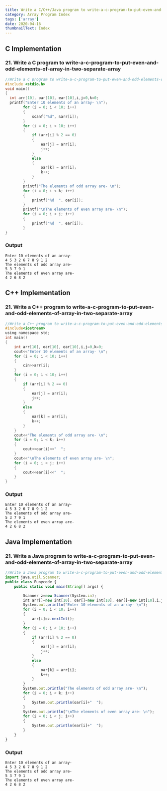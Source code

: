 ```yaml
---
title: Write a C/C++/Java program to write-a-c-program-to-put-even-and-odd-elements-of-array-in-two-separate-array
category: Array Program Index
tags: ['array']
date: 2020-04-16
thumbnailText: Index
---
```


## C Implementation
### 21. Write a C program to write-a-c-program-to-put-even-and-odd-elements-of-array-in-two-separate-array
```c
//Write a C program to write-a-c-program-to-put-even-and-odd-elements-of-array-in-two-separate-array
#include <stdio.h>
void main()
{
  int arr[10], oar[10], ear[10],i,j=0,k=0;
  printf("Enter 10 elements of an array- \n");
        for (i = 0; i < 10; i++)
        {
            scanf("%d", &arr[i]);
        }
        for (i = 0; i < 10; i++)
        {
            if (arr[i] % 2 == 0)
            {
                ear[j] = arr[i];
                j++;
            }
            else
            {
                oar[k] = arr[i];
                k++;
            }
        }
        printf("The elements of odd array are- \n");
        for (i = 0; i < k; i++)
        {
            printf("%d  ", oar[i]);
        }
        printf("\nThe elements of even array are- \n");
        for (i = 0; i < j; i++)
        {
            printf("%d  ", ear[i]);
        }
}
```
### Output
```
Enter 10 elements of an array-
4 5 3 2 6 7 8 9 1 2
The elements of odd array are-
5 3 7 9 1
The elements of even array are-
4 2 6 8 2
```
## C++ Implementation
### 21. Write a C++ program to write-a-c-program-to-put-even-and-odd-elements-of-array-in-two-separate-array
```c
//Write a C++ program to write-a-c-program-to-put-even-and-odd-elements-of-array-in-two-separate-array
#include<iostream>
using namespace std;
int main()
{
    int arr[10], oar[10], ear[10],i,j=0,k=0;
    cout<<"Enter 10 elements of an array- \n";
    for (i = 0; i < 10; i++)
    {
        cin>>arr[i];
    }
    for (i = 0; i < 10; i++)
    {
        if (arr[i] % 2 == 0)
        {
            ear[j] = arr[i];
            j++;
        }
        else
        {
            oar[k] = arr[i];
            k++;
        }
    }
    cout<<"The elements of odd array are- \n";
    for (i = 0; i < k; i++)
    {
        cout<<oar[i]<<"  ";
    }
    cout<<"\nThe elements of even array are- \n";
    for (i = 0; i < j; i++)
    {
        cout<<ear[i]<<"  ";
    }
}
```
### Output
```
Enter 10 elements of an array-
4 5 3 2 6 7 8 9 1 2
The elements of odd array are-
5 3 7 9 1
The elements of even array are-
4 2 6 8 2
```

## Java Implementation
### 21. Write a Java program to write-a-c-program-to-put-even-and-odd-elements-of-array-in-two-separate-array
```js
//Write a Java program to write-a-c-program-to-put-even-and-odd-elements-of-array-in-two-separate-array
import java.util.Scanner;
public class Funycode {
    public static void main(String[] args) {

        Scanner z=new Scanner(System.in);
        int arr[]=new int[10], oar[]=new int[10], ear[]=new int[10],i,j=0,k=0;
        System.out.println("Enter 10 elements of an array- \n");
        for (i = 0; i < 10; i++)
        {
            arr[i]=z.nextInt();
        }
        for (i = 0; i < 10; i++)
        {
            if (arr[i] % 2 == 0)
            {
                ear[j] = arr[i];
                j++;
            }
            else
            {
                oar[k] = arr[i];
                k++;
            }
        }
        System.out.println("The elements of odd array are- \n");
        for (i = 0; i < k; i++)
        {
            System.out.println(oar[i]+"  ");
        }
        System.out.println("\nThe elements of even array are- \n");
        for (i = 0; i < j; i++)
        {
            System.out.println(ear[i]+"  ");
        }
    }
}
```
### Output
```
Enter 10 elements of an array-
4 5 3 2 6 7 8 9 1 2
The elements of odd array are-
5 3 7 9 1
The elements of even array are-
4 2 6 8 2
```

